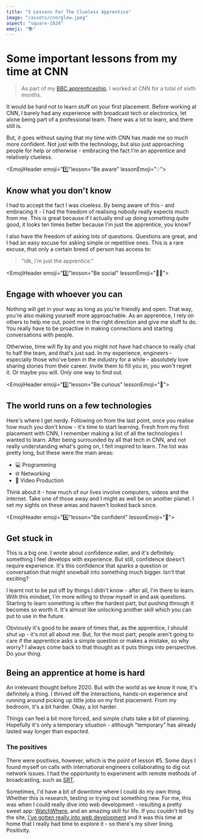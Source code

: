 ```yaml
---
title: "5 Lessons For The Clueless Apprentice"
image: "/assets/cnn/glow.jpeg"
aspect: "square-1024"
emoji: "📚"
---
```


# Some important lessons from my time at CNN

> As part of my [BBC apprenticeship](/bbc), I worked at CNN for a total of sixth months.

It would be hard not to learn stuff on your first placement. Before working at CNN, I barely had any experience with broadcast tech or electronics, let alone being part of a professional team. There was a lot to learn, and there still is.

But, it goes without saying that my time with CNN has made me so much more confident. Not just with the technology, but also just approaching people for help or otherwise - embracing the fact I'm an apprentice and relatively clueless.

<EmojiHeader emoji="1️⃣"lesson="Be aware" lessonEmoji="💡">

## Know what you don't know

</EmojiHeader>

<Picture
	pic="/assets/bbc/cable.jpg"
	caption=""
	alt="Network cable in server room"
/>

I had to accept the fact I was clueless. By being aware of this - and embracing it - I had the freedom of realising nobody really expects much from me. This is great because if I actually end up doing something quite good, it looks ten times better because I'm just the apprentice, you know?

I also have the freedom of asking lots of questions. Questions are great, and I had an easy excuse for asking simple or repetitive ones. This is a rare excuse, that only a certain breed of person has access to:

> "idk, i'm just the apprentice."

<EmojiHeader emoji="2️⃣"lesson="Be social" lessonEmoji="✌🏼">

## Engage with whoever you can

</EmojiHeader>

Nothing will get in your way as long as you're <StandoutText>friendly and open.</StandoutText> That way, you're also making yourself more approachable. As an apprentice, I rely on others to help me out, point me in the right direction and give me stuff to do. You really have to be proactive in making connections and starting conversations with people.

Otherwise, time will fly by and you might not have had chance to really chat to half the team, and that's just sad. In my experience, engineers - especially those who've been in the industry for a while - absolutely love sharing stories from their career. Invite them to fill you in, you won't regret it. Or maybe you will. Only one way to find out.

<EmojiHeader emoji="3️⃣"lesson="Be curious" lessonEmoji="💭">

## The world runs on a few technologies

</EmojiHeader>

<Picture
	pic="/assets/cnn/pi.gif"
	caption=""
	alt="Raspberry Pi computer board"
/>

Here's where I get nerdy. Following on from the last point, once you realise how much you don't know - it's time to start learning. Fresh from my first placement with CNN, I remember making a list of all the technologies I wanted to learn. After being surrounded by all that tech in CNN, and not really understanding what's going on, I felt inspired to learn. The list was pretty long, but these were the main areas:

-   <span className="not-italic text-white">💻</span> Programming
-   <span className="not-italic text-white">🌐</span> Networking
-   <span className="not-italic text-white">🎥</span> Video Production

Think about it - how much of our lives involve computers, videos and the internet. Take one of those away and I might as well be on another planet. I set my sights on these areas and haven't looked back since.

<EmojiHeader emoji="4️⃣"lesson="Be confident" lessonEmoji="🤘">

## Get stuck in

</EmojiHeader>

This is a big one. I wrote about confidence ealier, and it's definitely something I feel develops with experience. But still, confidence doesn't require experience. It's this confidence that sparks a question or conversation that might snowball into something much bigger. Isn't that exciting?

I learnt not to be put off by things I didn't know - after all, I'm there to learn. With this mindset, I'm more willing to throw myself in and ask questions. Starting to learn something is often the hardest part, but pushing through it becomes so worth it. It's almost like unlocking another skill which you can put to use in the future.

Obviously it's good to be aware of times that, as the apprentice, I should shut up - it's not all about me. But, for the most part, people aren't going to care if the apprentice asks a simple question or makes a mistake, so why worry? I always come back to that thought as it puts things into perspective. <StandoutText>Do your thing.</StandoutText>

<EmojiHeader emoji="5️⃣" lesson="Be positive" lessonEmoji="🌞">

## Being an apprentice at home is hard

</EmojiHeader>

<Picture
	pic="/assets/cnn/zoom.jpg"
	caption="Zoom. It's not the same, man."
	alt="Laptop with Zoom"
/>

An irrelevant thought before 2020. But with the world as we know it now, it's definitely a thing. I thrived off the interactions, hands-on experience and running around picking up little jobs on my first placement. From my bedroom, it's a bit harder. <StandoutText>Okay, a lot harder.</StandoutText>

Things can feel a bit more forced, and simple chats take a bit of planning. Hopefully it's only a temporary situation - although "temporary" has already lasted way longer than expected.

### The positives

There were positives, however, which is the point of lesson #5. Some days I found myself on calls with international engineers collaborating to dig out network issues. I had the opportunity to experiment with remote methods of broadcasting, such as [SRT](https://www.haivision.com/products/srt-secure-reliable-transport).

Sometimes, I'd have a bit of downtime where I could do my own thing. Whether this is research, testing or trying out something new. For me, this was when I could really dive into web development - resulting a pretty sweet app: [WatchWhere](/projects/watchwhere), and an amazing skill for life. If you couldn't tell by the site, [I've gotten really into web development](/projects) and it was this time at home that I really had time to explore it - so there's my silver lining. <StandoutText>Positivity.</StandoutText>
